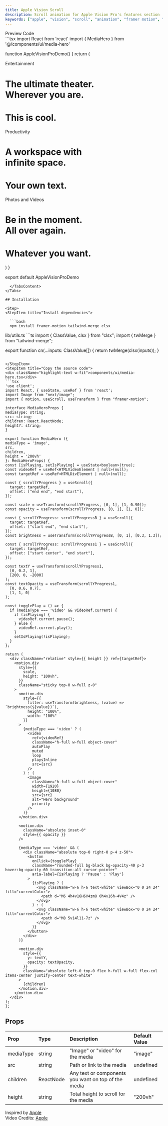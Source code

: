 ```yaml
---
title: Apple Vision Scroll
description: Scroll animation for Apple Vision Pro's features section
keywords: ["apple", "vision", "scroll", "animation", "framer motion", "tailwind"]
---
```


<Tabs defaultValue="preview" className="pt-5 pb-1">
  <TabsList className="">
    <TabsTrigger value="preview">Preview</TabsTrigger>
    <TabsTrigger value="code">Code</TabsTrigger>
  </TabsList>
  <TabsContent value="preview" className="">
  <div className="preview not-prose flex w-full justify-center items-center">
    <AppleVisionProDemo/>
  </div>
  </TabsContent>
  <TabsContent value="code">
```tsx
import React from 'react'
import { MediaHero } from '@/components/ui/media-hero'

function AppleVisionProDemo() {
    return (
        <div>
            <MediaHero
                mediaType="video"
                src="https://www.apple.com/105/media/us/apple-vision-pro/2024/6e1432b2-fe09-4113-a1af-f20987bcfeee/anim/experience-entertainment-a/large.mp4"
            >
                <span className="text-2xl font-bold mb-4">Entertainment</span>
                <h1 className="md:text-7xl text-4xl font-extrabold mb-2 text-center">The ultimate theater.<br />Wherever you are.</h1>
            </MediaHero>
            <h1 className='flex items-center justify-center text-center font-extrabold text-8xl h-screen'>This is cool.</h1>
            <MediaHero
                mediaType="video"
                src="https://www.apple.com/105/media/us/apple-vision-pro/2024/6e1432b2-fe09-4113-a1af-f20987bcfeee/anim/experience-productivity-a/large.mp4"
            >
                <span className="text-2xl font-bold mb-4">Productivity</span>
                <h1 className="md:text-7xl text-4xl font-extrabold mb-2 text-center">A workspace with<br />infinite space.</h1>
            </MediaHero>
            <h1 className='flex items-center justify-center text-center font-extrabold text-8xl h-screen'>Your own text.</h1>
            <MediaHero
                mediaType="video"
                src="https://www.apple.com/105/media/us/apple-vision-pro/2024/6e1432b2-fe09-4113-a1af-f20987bcfeee/anim/experience-photos-videos/large.mp4"
            >
                <span className="text-2xl font-bold mb-4">Photos and Videos</span>
                <h1 className="md:text-7xl text-4xl font-extrabold mb-2 text-center">Be in the moment.<br />All over again.</h1>
            </MediaHero>
            <h1 className='flex items-center justify-center text-center font-extrabold text-5xl md:text-8xl h-screen'>Whatever you want.</h1>
        </div>
    )
}

export default AppleVisionProDemo
```
  </TabsContent>
</Tabs>

## Installation

<Step>
<StepItem title="Install dependencies">

  ```bash
  npm install framer-motion tailwind-merge clsx
  ```

</StepItem>
<StepItem title="Add util file">
  lib/utils.ts
  ```ts
  import { ClassValue, clsx } from "clsx";
  import { twMerge } from "tailwind-merge";

  export function cn(...inputs: ClassValue[]) {
    return twMerge(clsx(inputs));
  }
  ```

</StepItem>
<StepItem title="Copy the source code">
<div className="highlight-text w-fit">components/ui/media-hero.tsx</div>
```tsx
'use client';
import React, { useState, useRef } from 'react';
import Image from "next/image";
import { motion, useScroll, useTransform } from "framer-motion";

interface MediaHeroProps {
  mediaType: string;
  src: string;
  children: React.ReactNode;
  height?: string;
}

export function MediaHero ({
  mediaType = 'image',
  src,
  children,
  height = '200vh'
}: MediaHeroProps) {
  const [isPlaying, setIsPlaying] = useState<boolean>(true);
  const videoRef = useRef<HTMLVideoElement | null>(null);
  const targetRef = useRef<HTMLDivElement | null>(null);
  
  const { scrollYProgress } = useScroll({
    target: targetRef,
    offset: ["end end", "end start"],
  });

  const scale = useTransform(scrollYProgress, [0, 1], [1, 0.90]);
  const opacity = useTransform(scrollYProgress, [0, 1], [1, 0]);

  const { scrollYProgress: scrollYProgressB } = useScroll({
    target: targetRef,
    offset: ["start end", "end start"],
  });
  const brightness = useTransform(scrollYProgressB, [0, 1], [0.3, 1.3]);
  
  const { scrollYProgress: scrollYProgress1 } = useScroll({
    target: targetRef,
    offset: ["start center", "end start"],
  });

  const textY = useTransform(scrollYProgress1, 
    [0, 0.2, 1], 
    [200, 0, -2000]
  );
  const textOpacity = useTransform(scrollYProgress1, 
    [0, 0.6, 0.7], 
    [1, 1, 0]
  );

  const togglePlay = () => {
    if (mediaType === 'video' && videoRef.current) {
      if (isPlaying) {
        videoRef.current.pause();
      } else {
        videoRef.current.play();
      }
      setIsPlaying(!isPlaying);
    }
  };

  return (
    <div className="relative" style={{ height }} ref={targetRef}>
      <motion.div
        style={{
          scale,
          height: "100vh",
        }}
        className="sticky top-0 w-full z-0"
      >
        <motion.div
          style={{
            filter: useTransform(brightness, (value) => `brightness(${value})`),
            height: "100%",
            width: "100%"
          }}
        >
          {mediaType === 'video' ? (
            <video
              ref={videoRef}
              className="h-full w-full object-cover"
              autoPlay
              muted
              loop
              playsInline
              src={src}
            />
          ) : (
            <Image
              className="h-full w-full object-cover"
              width={1920}
              height={1080}
              src={src}
              alt="Hero background"
              priority
            />
          )}
        </motion.div>

        <motion.div
          className="absolute inset-0"
          style={{ opacity }}
        />

        {mediaType === 'video' && (
          <div className="absolute top-0 right-0 p-4 z-50">
            <button
              onClick={togglePlay}
              className="rounded-full bg-black bg-opacity-40 p-3 hover:bg-opacity-60 transition-all cursor-pointer"
              aria-label={isPlaying ? 'Pause' : 'Play'}
            >
              {isPlaying ? (
                <svg className="w-6 h-6 text-white" viewBox="0 0 24 24" fill="currentColor">
                  <path d="M6 4h4v16H6V4zm8 0h4v16h-4V4z" />
                </svg>
              ) : (
                <svg className="w-6 h-6 text-white" viewBox="0 0 24 24" fill="currentColor">
                  <path d="M8 5v14l11-7z" />
                </svg>
              )}
            </button>
          </div>
        )}

        <motion.div
          style={{
            y: textY,
            opacity: textOpacity,
          }}
          className="absolute left-0 top-0 flex h-full w-full flex-col items-center justify-center text-white"
        >
          {children}
        </motion.div>
      </motion.div>
    </div>
  );
};
```
</StepItem>
</Step>

## Props

|Prop          |Type        |Description |Default Value |
| :------------ | :--------- | :---------- |:----------|
| <span className="highlight-text">mediaType</span>   | <span className="highlight-text">string</span>    | "Image" or "video" for the media | <span className="highlight-text">"image"</span> |
| <span className="highlight-text">src</span>   | <span className="highlight-text">string</span>    | Path or link to the media | <span className="highlight-text">undefined</span> |
| <span className="highlight-text">children</span>   | <span className="highlight-text">ReactNode</span>    | Any text or components you want on top of the media | <span className="highlight-text">undefined</span> |
| <span className="highlight-text">height</span>   | <span className="highlight-text">string</span>    | Total height to scroll for the media  | <span className="highlight-text">"200vh"</span> |

Inspired by <a href="https://www.apple.com/apple-vision-pro/" target="_blank" rel="noopener noreferrer">Apple</a><br/>
Video Credits: <a href="https://www.apple.com/apple-vision-pro/" target="_blank" rel="noopener noreferrer">Apple</a>
